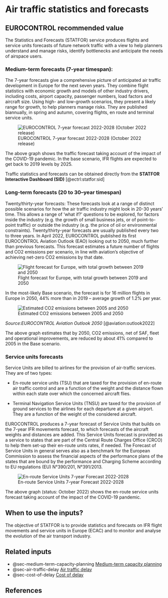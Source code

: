 # Air traffic statistics and forecasts {#sec-air-traffic-statistics-and-forecasts}

## EUROCONTROL recommended value

The Statistics and Forecasts (STATFOR) service produces flights and service units forecasts of future network traffic with a view to help planners understand and manage risks, identify bottlenecks and anticipate the needs of airspace users.


### Medium-term forecasts (7-year timespan):
  The 7-year forecasts give a comprehensive picture of anticipated
  air traffic development in Europe for the next seven years.
  They combine flight statistics with economic growth and models of
  other industry drivers, including costs, airport capacity,
  passenger numbers, load factors and aircraft size.
  Using high- and low-growth scenarios, they present a likely range
  for growth, to help planners manage risks.
  They are published biannually, in spring and autumn, covering flights,
  en route and terminal service units.
  
![EUROCONTROL 7-year forecast 2022-2028 (October 2022 release)](figures/forecast_2022-2028.png){#fig-forecast-2022-2028-plot}

The above graph shows the traffic forecast taking account of the impact of the COVID-19 pandemic. In the base scenario, IFR flights are expected to get back to 2019 levels by 2025.

Traffic statistics and forecasts can be obtained directly from the 
**STATFOR Interactive Dashboard (SID)** [@ectrl:statfor:sid] 

### Long-term forecasts (20 to 30--year timespan)
Twenty/thirty-year forecasts: These forecasts look at a range of distinct possible scenarios for how the air traffic industry might look in 20-30 years’ time. This allows a range of ‘what if?’ questions to be explored, for factors inside the industry (e.g. the growth of small business jets, or of point-to-point traffic) or outside the industry (e.g. the price of oil or environmental constraints). Twenty/thirty-year forecasts are usually published every two to three years.
In April 2022, EUROCONTROL published its first EUROCONTROL Aviation Outlook (EAO) looking out to 2050, much further than previous forecasts. This forecast estimates a future number of flights and CO2 emissions per scenario, in line with aviation’s objective of achieving net-zero CO2 emissions by that date. 

![Flight forecast for Europe, with total growth between 2019 and 2050](figures/eao_2050_flights_base_scenario.png){#fig-Forecast-2050-plot}

In the most-likely Base scenario, the forecast is for 16 million flights in Europe in 2050, 44% more than in 2019 – average growth of 1.2% per year.

![Estimated CO2 emissions between 2005 and 2050](figures/eao_2050_base_scenario.png){#fig-co2-emissions-plot}

*Source:EUROCONTROL Aviation Outlook 2050* [@aviation:outlook2022]

The above graph estimates that by 2050, CO2 emissions, net of SAF, fleet and operational improvements, are reduced by about 41% compared to 2005 in the Base scenario.

### Service units forecasts

Service Units are billed to airlines for the provision of air-traffic services. They are of two types:

* En-route service units (TSU) that are taxed for the provision of en-route air traffic control and are a function of the weight and the distance flown within each state over which the concerned aircraft flies.

* Terminal Navigation Service Units (TNSU) are taxed for the provision of ground services to the airlines for each departure at a given airport. They are a function of the weight of the considered aircraft.

EUROCONTROL produces a 7-year forecast of Service Units that builds on the 7-year IFR movements forecast, to which forecasts of the aircraft weights and distances are added. This Service Units forecast is provided as a service to states that are part of the Central Route Charges Office (CRCO) to help them set-up their en-route units rates, if needed. The Forecast of Service Units in general serves also as a benchmark for the European Commission to assess the financial aspects of the performance plans of the states that are bound by the performance and Charging Scheme according to EU regulations (EU) N°390/201, N°391/2013.

![En-route Service Units 7-year Forecast 2022-2028](figures/forecast_service_units.png){#fig-forecast-service-units-plot}

The above graph (status: October 2022) shows the en-route service units forecast taking account of the impact of the COVID-19 pandemic.

## When to use the inputs?

The objective of STATFOR is to provide statistics and forecasts on IFR flight movements and service units in Europe (ECAC) and to monitor and analyse the evolution of the air transport industry.

## Related inputs

* @sec-medium-term-capacity-planning [Medium-term capacity planning](#sec-medium-term-capacity-planning)
* @sec-air-traffic-delay [Air traffic delay](#sec-air-traffic-delay)
* @sec-cost-of-delay [Cost of delay](#sec-cost-of-delay)


## References